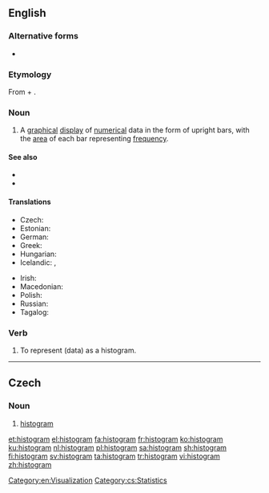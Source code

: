 ==English==
{{wikipedia}}

===Alternative forms===
* {{l|en|histogramme}}

===Etymology===
From {{etyl|grc|en}} {{m|grc|ἱστός||mast}} + {{m|grc|-γραμμα}}.

===Noun===
{{en-noun}}

# {{lb|en|statistics}} A [[graphical]] [[display]] of [[numerical]] data in the form of upright bars, with the [[area]] of each bar representing [[frequency]].

====See also====
* {{l|en|bar chart}}
* {{l|en|vertical line diagram}}

====Translations====
{{trans-top|graphical display}}
* Czech: {{t|cs|histogram|m}}
* Estonian: {{t+|et|histogramm}}
* German: {{t+|de|Histogramm|n}}
* Greek: {{t+|el|ιστόγραμμα|n}}
* Hungarian: {{t|hu|hisztogram}}
* Icelandic: {{t|is|súlurit|n}}, {{t|is|stuðlarit|n}}
{{trans-mid}}
* Irish: {{t|ga|histeagram|m}}
* Macedonian: {{t|mk|хистограм|m|tr=hístogram|sc=Cyrl}}
* Polish: {{t+|pl|histogram|m}}
* Russian: {{t+|ru|гистогра́мма|f}}
* Tagalog: {{t|tl|taladalasan}}
{{trans-bottom}}

===Verb===
{{en-verb|histogramm}}

# {{lb|en|transitive}} To represent (data) as a histogram.

[[Category:en:Visualization]]

----

==Czech==

===Noun===
{{cs-noun|g=m}}

# [[#English|histogram]]

[[Category:cs:Statistics]]

[[et:histogram]]
[[el:histogram]]
[[fa:histogram]]
[[fr:histogram]]
[[ko:histogram]]
[[ku:histogram]]
[[nl:histogram]]
[[pl:histogram]]
[[sa:histogram]]
[[sh:histogram]]
[[fi:histogram]]
[[sv:histogram]]
[[ta:histogram]]
[[tr:histogram]]
[[vi:histogram]]
[[zh:histogram]]